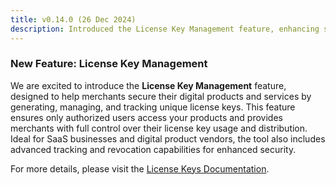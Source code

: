 ```yaml
---
title: v0.14.0 (26 Dec 2024)
description: Introduced the License Key Management feature, enhancing security and control for merchants distributing digital products and services.
---
```


### New Feature: License Key Management

We are excited to introduce the **License Key Management** feature, designed to help merchants secure their digital products and services by generating, managing, and tracking unique license keys. This feature ensures only authorized users access your products and provides merchants with full control over their license key usage and distribution. Ideal for SaaS businesses and digital product vendors, the tool also includes advanced tracking and revocation capabilities for enhanced security.

For more details, please visit the [License Keys Documentation](/features/license-keys).